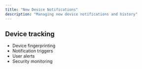 ```yaml
---
title: "New Device Notifications"
description: "Managing new device notifications and history"
---
```



## Device tracking

- Device fingerprinting
- Notification triggers
- User alerts
- Security monitoring
